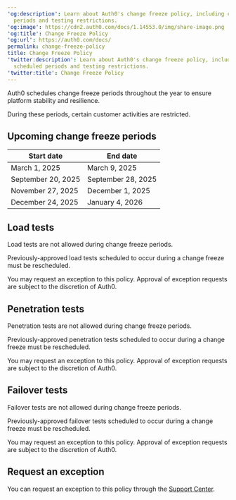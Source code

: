 ---
'og:description': Learn about Auth0's change freeze policy, including currently scheduled
  periods and testing restrictions.
'og:image': https://cdn2.auth0.com/docs/1.14553.0/img/share-image.png
'og:title': Change Freeze Policy
'og:url': https://auth0.com/docs/
permalink: change-freeze-policy
title: Change Freeze Policy
'twitter:description': Learn about Auth0's change freeze policy, including currently
  scheduled periods and testing restrictions.
'twitter:title': Change Freeze Policy
---
Auth0 schedules change freeze periods throughout the year to ensure platform stability and resilience.

During these periods, certain customer activities are restricted.

## Upcoming change freeze periods

<table class="table"><thead>
<tr>
<th><strong>Start date</strong></th>
<th><strong>End date</strong></th>
</tr>
</thead>
<tbody>
<tr>
<td>March 1, 2025</td>
<td>March 9, 2025</td>
</tr>
<tr>
<td>September 20, 2025</td>
<td>September 28, 2025</td>
</tr>
<tr>
<td>November 27, 2025</td>
<td>December 1, 2025</td>
</tr>
<tr>
<td>December 24, 2025</td>
<td>January 4, 2026</td>
</tr>
</tbody>
</table>

## Load tests

<Warning>

Load tests are not allowed during change freeze periods.

</Warning>

Previously-approved load tests scheduled to occur during a change freeze must be rescheduled.

You may request an exception to this policy. Approval of exception requests are subject to the discretion of Auth0.

## Penetration tests

<Warning>

Penetration tests are not allowed during change freeze periods.

</Warning>

Previously-approved penetration tests scheduled to occur during a change freeze must be rescheduled.

You may request an exception to this policy. Approval of exception requests are subject to the discretion of Auth0.

## Failover tests

<Warning>

Failover tests are not allowed during change freeze periods.

</Warning>

Previously-approved failover tests scheduled to occur during a change freeze must be rescheduled.

You may request an exception to this policy. Approval of exception requests are subject to the discretion of Auth0.

## Request an exception

You can request an exception to this policy through the [Support Center](https://support.auth0.com).